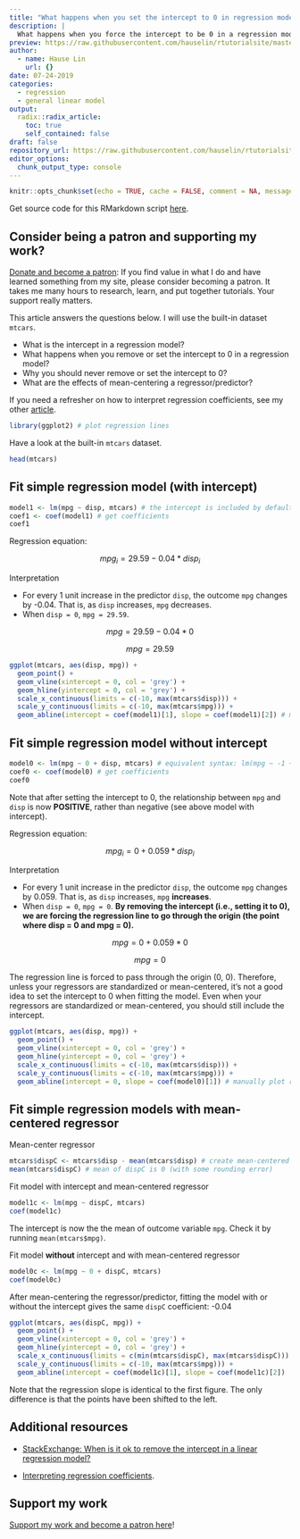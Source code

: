```yaml
---
title: "What happens when you set the intercept to 0 in regression models"
description: |
  What happens when you force the intercept to be 0 in a regression model and why you should (generally) never do it
preview: https://raw.githubusercontent.com/hauselin/rtutorialsite/master/_posts/2019-07-24-what-happens-when-you-remove-or-set-the-intercept-to-0-in-regression-models/what-happens-when-you-remove-or-set-the-intercept-to-0-in-regression-models_files/figure-html5/unnamed-chunk-6-1.png
author:
  - name: Hause Lin
    url: {}
date: 07-24-2019
categories: 
  - regression
  - general linear model
output:
  radix::radix_article:
    toc: true
    self_contained: false
draft: false
repository_url: https://raw.githubusercontent.com/hauselin/rtutorialsite/master/_posts/2019-07-24-what-happens-when-you-remove-or-set-the-intercept-to-0-in-regression-models/what-happens-when-you-remove-or-set-the-intercept-to-0-in-regression-models.Rmd
editor_options: 
  chunk_output_type: console
---
```


```r
knitr::opts_chunk$set(echo = TRUE, cache = FALSE, comment = NA, message = FALSE, warning = FALSE)
```

Get source code for this RMarkdown script [here](https://raw.githubusercontent.com/hauselin/rtutorialsite/master/_posts/2019-07-24-what-happens-when-you-remove-or-set-the-intercept-to-0-in-regression-models/what-happens-when-you-remove-or-set-the-intercept-to-0-in-regression-models.Rmd).

## Consider being a patron and supporting my work?

[Donate and become a patron](https://donorbox.org/support-my-teaching): If you find value in what I do and have learned something from my site, please consider becoming a patron. It takes me many hours to research, learn, and put together tutorials. Your support really matters.

This article answers the questions below. I will use the built-in dataset `mtcars`. 

* What is the intercept in a regression model?
* What happens when you remove or set the intercept to 0 in a regression model?
* Why you should never remove or set the intercept to 0?
* What are the effects of mean-centering a regressor/predictor?

If you need a refresher on how to interpret regression coefficients, see my other [article](https://hausetutorials.netlify.com/posts/2019-07-06-interpreting-interaction-regression-coefficients/).

```r
library(ggplot2) # plot regression lines
```

Have a look at the built-in `mtcars` dataset.

```r
head(mtcars)
```

## Fit simple regression model (with intercept)

```r
model1 <- lm(mpg ~ disp, mtcars) # the intercept is included by default: lm(mpg ~ 1 + disp, mtcars)
coef1 <- coef(model1) # get coefficients
coef1
```

Regression equation: 

$$mpg_{i} = 29.59 - 0.04*disp_{i}$$

Interpretation

* For every 1 unit increase in the predictor `disp`, the outcome `mpg` changes by -0.04. That is, as `disp` increases, `mpg` decreases. 
* When `disp = 0`, `mpg = 29.59`. 

$$mpg = 29.59 - 0.04*0$$

$$mpg = 29.59$$

```r
ggplot(mtcars, aes(disp, mpg)) +
  geom_point() +
  geom_vline(xintercept = 0, col = 'grey') +
  geom_hline(yintercept = 0, col = 'grey') +
  scale_x_continuous(limits = c(-10, max(mtcars$disp))) +
  scale_y_continuous(limits = c(-10, max(mtcars$mpg))) +
  geom_abline(intercept = coef(model1)[1], slope = coef(model1)[2]) # manually plot regression line
```

## Fit simple regression model without intercept

```r
model0 <- lm(mpg ~ 0 + disp, mtcars) # equivalent syntax: lm(mpg ~ -1 + disp, mtcars)
coef0 <- coef(model0) # get coefficients
coef0
```

Note that after setting the intercept to 0, the relationship between `mpg` and `disp` is now **POSITIVE**, rather than negative (see above model with intercept). 

Regression equation: 

$$mpg_{i} = 0 + 0.059*disp_{i}$$

Interpretation

* For every 1 unit increase in the predictor `disp`, the outcome `mpg` changes by 0.059. That is, as `disp` increases, `mpg` **increases**. 
* When `disp = 0`, `mpg = 0`. **By removing the intercept (i.e., setting it to 0), we are forcing the regression line to go through the origin (the point where disp = 0 and mpg = 0).**

$$mpg = 0 + 0.059*0$$

$$mpg = 0$$

The regression line is forced to pass through the origin (0, 0). Therefore, unless your regressors are standardized or mean-centered, it's not a good idea to set the intercept to 0 when fitting the model. Even when your regressors are standardized or mean-centered, you should still include the intercept. 

```r
ggplot(mtcars, aes(disp, mpg)) +
  geom_point() +
  geom_vline(xintercept = 0, col = 'grey') +
  geom_hline(yintercept = 0, col = 'grey') +
  scale_x_continuous(limits = c(-10, max(mtcars$disp))) +
  scale_y_continuous(limits = c(-10, max(mtcars$mpg))) +
  geom_abline(intercept = 0, slope = coef(model0)[1]) # manually plot regression line
```

## Fit simple regression models with mean-centered regressor

Mean-center regressor

```r
mtcars$dispC <- mtcars$disp - mean(mtcars$disp) # create mean-centered variable
mean(mtcars$dispC) # mean of dispC is 0 (with some rounding error)
```

Fit model with intercept and mean-centered regressor

```r
model1c <- lm(mpg ~ dispC, mtcars)
coef(model1c)
```

<aside>
The intercept is now the the mean of outcome variable `mpg`. Check it by running `mean(mtcars$mpg)`.
</aside>

Fit model **without** intercept and with mean-centered regressor

```r
model0c <- lm(mpg ~ 0 + dispC, mtcars)
coef(model0c)
```

After mean-centering the regressor/predictor, fitting the model with or without the intercept gives the same `dispC` coefficient: -0.04

```r
ggplot(mtcars, aes(dispC, mpg)) +
  geom_point() +
  geom_vline(xintercept = 0, col = 'grey') +
  geom_hline(yintercept = 0, col = 'grey') +
  scale_x_continuous(limits = c(min(mtcars$dispC), max(mtcars$dispC))) +
  scale_y_continuous(limits = c(-10, max(mtcars$mpg))) +
  geom_abline(intercept = coef(model1c)[1], slope = coef(model1c)[2]) 
```

Note that the regression slope is identical to the first figure. The only difference is that the points have been shifted to the left. 

## Additional resources

* [StackExchange: When is it ok to remove the intercept in a linear regression model?](https://stats.stackexchange.com/questions/7948/when-is-it-ok-to-remove-the-intercept-in-a-linear-regression-model)

* [Interpreting regression coefficients](https://hausetutorials.netlify.com/posts/2019-07-06-interpreting-interaction-regression-coefficients/).

## Support my work

[Support my work and become a patron here](https://donorbox.org/support-my-teaching)!
